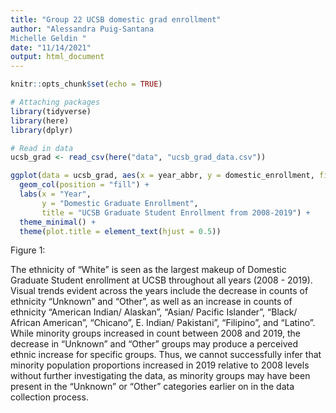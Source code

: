 ```yaml
---
title: "Group 22 UCSB domestic grad enrollment"
author: "Alessandra Puig-Santana
Michelle Geldin "
date: "11/14/2021"
output: html_document
---
```


```r
knitr::opts_chunk$set(echo = TRUE)

# Attaching packages
library(tidyverse)
library(here)
library(dplyr)

```

```r
# Read in data
ucsb_grad <- read_csv(here("data", "ucsb_grad_data.csv"))
```
```r
ggplot(data = ucsb_grad, aes(x = year_abbr, y = domestic_enrollment, fill = ethnicity)) +
  geom_col(position = "fill") +
  labs(x = "Year",
       y = "Domestic Graduate Enrollment",
       title = "UCSB Graduate Student Enrollment from 2008-2019") +
  theme_minimal() +
  theme(plot.title = element_text(hjust = 0.5))
``` 
Figure 1:

The ethnicity of "White" is seen as the largest makeup of Domestic Graduate Student enrollment at UCSB throughout all years (2008 - 2019). Visual trends evident across the years include the decrease in counts of ethnicity "Unknown" and "Other", as well as an increase in counts of ethnicity "American Indian/ Alaskan", "Asian/ Pacific Islander", "Black/ African American", "Chicano", E. Indian/ Pakistani", "Filipino", and "Latino". While minority groups increased in count between 2008 and 2019, the decrease in "Unknown" and "Other" groups may produce a perceived ethnic increase for specific groups. Thus, we cannot successfully infer that minority population proportions increased in 2019 relative to 2008 levels without further investigating the data, as minority groups may have been present in the "Unknown" or "Other" categories earlier on in the data collection process.



